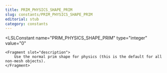 ```yaml
---
title: PRIM_PHYSICS_SHAPE_PRIM
slug: constants/PRIM_PHYSICS_SHAPE_PRIM
editorial: stub
category: constants
---
```


<LSLConstant
	name="PRIM_PHYSICS_SHAPE_PRIM"
	type="integer"
	value="0"
>
	<Fragment slot="description">
		Use the normal prim shape for physics (this is the default for all non-mesh objects).
	</Fragment>
</LSLConstant>
